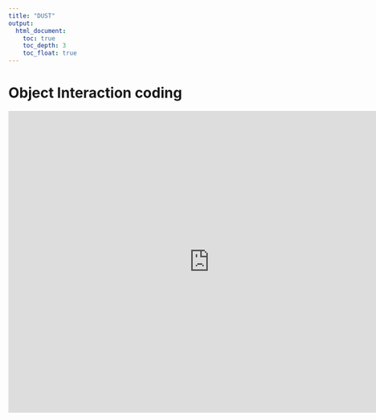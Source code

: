```yaml
---
title: "DUST"
output:
  html_document:
    toc: true
    toc_depth: 3
    toc_float: true
---
```



# Object Interaction coding

<p><iframe src="https://docs.google.com/document/d/e/2PACX-1vSmKAnUZhRHtTg-a_WC4wt5Lwgc4LXxDT1zhiex-obnIWifBwNFdENdyyDkzl0xvz0zF245Z8Ii_DBk/pub?embedded=true"frameborder="0" width="800" height="600" allowfullscreen="true" mozallowfullscreen="true" webkitallowfullscreen="true"></iframe></p>

